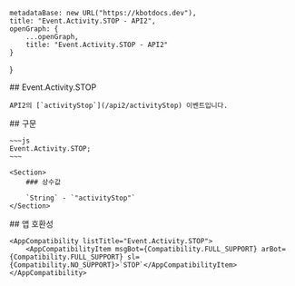 
    metadataBase: new URL("https://kbotdocs.dev"),
    title: "Event.Activity.STOP - API2",
    openGraph: {
        ...openGraph,
        title: "Event.Activity.STOP - API2"
    }
}

<Section>
    ## Event.Activity.STOP

    API2의 [`activityStop`](/api2/activityStop) 이벤트입니다.
</Section>
<Section>
    ## 구문

    ~~~js
    Event.Activity.STOP;
    ~~~

    <Section>
        ### 상수값

        `String` - `"activityStop"`
    </Section>
</Section>
<Section>
    ## 앱 호환성

    <AppCompatibility listTitle="Event.Activity.STOP">
        <AppCompatibilityItem msgBot={Compatibility.FULL_SUPPORT} arBot={Compatibility.FULL_SUPPORT} sl={Compatibility.NO_SUPPORT}>`STOP`</AppCompatibilityItem>
    </AppCompatibility>
</Section>